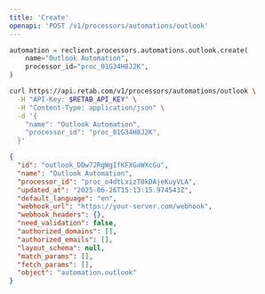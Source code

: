```yaml
---
title: 'Create'
openapi: 'POST /v1/processors/automations/outlook'
---
```


<RequestExample>

```python python
automation = reclient.processors.automations.outlook.create(
    name="Outlook Automation",
    processor_id="proc_01G34H8J2K",
)
```

```bash curl
curl https://api.retab.com/v1/processors/automations/outlook \
  -H "API-Key: $RETAB_API_KEY" \
  -H "Content-Type: application/json" \
  -d '{
    "name": "Outlook Automation",
    "processor_id": "proc_01G34H8J2K",
  }'
```
</RequestExample>

<ResponseExample>

```json
{
  "id": "outlook_DDw72RgWgIfKFXGaWXcGu",
  "name": "Outlook Automation",
  "processor_id": "proc_o4dtLxizT0kDAjeKuyVLA",
  "updated_at": "2025-06-26T15:13:15.974543Z",
  "default_language": "en",
  "webhook_url": "https://your-server.com/webhook",
  "webhook_headers": {},
  "need_validation": false,
  "authorized_domains": [],
  "authorized_emails": [],
  "layout_schema": null,
  "match_params": [],
  "fetch_params": [],
  "object": "automation.outlook"
}
```

</ResponseExample>